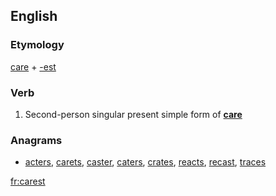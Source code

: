 ==English==

===Etymology===
[[care]] + [[-est]]

===Verb===
{{en-verb form}}

# {{archaic}} Second-person singular present simple form of '''[[care]]'''

===Anagrams===
* [[acters#English|acters]], [[carets#English|carets]], [[caster#English|caster]], [[caters#English|caters]], [[crates#English|crates]], [[reacts#English|reacts]], [[recast#English|recast]], [[traces#English|traces]]

[[fr:carest]]